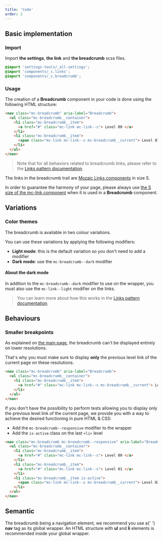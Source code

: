```yaml
---
title: 'Code'
order: 2
---
```


## Basic implementation

### Import

Import **the settings**, **the link** and **the breadcrumb** scss files.

```scss
@import 'settings-tools/_all-settings';
@import 'components/_c.links';
@import 'components/_c.breadcrumb';
```

### Usage

The creation of a **Breadcrumb** component in your code is done using the following HTML structure:

```html
<nav class="mc-breadcrumb" aria-label="Breadcrumb">
  <ul class="mc-breadcrumb__container">
    <li class="mc-breadcrumb__item">
      <a href="#" class="mc-link mc-link--s"> Level 00 </a>
    </li>
    <li class="mc-breadcrumb__item">
      <span class="mc-link mc-link--s mc-breadcrumb__current"> Level 01 </span>
    </li>
  </ul>
</nav>
```

> Note that for all behaviors related to breadcrumb links, please refer to the [Links pattern documentation](/Components/Links/code/).

<Preview path="default" nude />

<Highlight theme="warning" title="About the breadcrumb links">

The links in the breadcrumb trail are [Mozaic Links components](/Components/Links/) in size S.

In order to guarantee the harmony of your page, please always use [the S size of the mc-link component](/Components/Links/code/#available-sizes) when it is used in a **Breadcrumb** component.

</Highlight>

## Variations

### Color themes

The breadcrumb is available in two colour variations.

You can use these variations by applying the following modifiers:

- **Light mode**: this is the default variation so you don't need to add a modifier
- **Dark mode**: use the `mc-breadcrumb--dark` modifier

#### About the dark mode

In addition to the `mc-breadcrumb--dark` modifier to use on the wrapper, you must also use the `mc-link--light` modifier on the links.

> You can learn more about how this works in the [Links pattern documentation](/Components/Links/code/).

<Preview path="dark-mode" nude />

## Behaviours

### Smaller breakpoints

As explained on [the main page](/Components/Breadcrumb/#smaller-breakpoints), the breadcrumb can't be displayed entirely on lower resolutions.

That's why you must make sure to display **only** the previous level link of the current page on these resolutions.

```html
<nav class="mc-breadcrumb" aria-label="Breadcrumb">
  <ul class="mc-breadcrumb__container">
    <li class="mc-breadcrumb__item">
      <a href="#" class="mc-link mc-link--s mc-breadcrumb__current"> Level </a>
    </li>
  </ul>
</nav>
```

If you don't have the possibility to perform tests allowing you to display only the previous level link of the current page, we provide you with a way to achieve the desired functioning in pure HTML & CSS:

- Add the `mc-breadcrumb--responsive` modifier to the wrapper
- Add the `is-active` class on the last `<li>` level

```html
<nav class="mc-breadcrumb mc-breadcrumb--responsive" aria-label="Breadcrumb">
  <ul class="mc-breadcrumb__container">
    <li class="mc-breadcrumb__item">
      <a href="#" class="mc-link mc-link--s"> Level 00 </a>
    </li>
    <li class="mc-breadcrumb__item">
      <a href="#" class="mc-link mc-link--s"> Level 01 </a>
    </li>
    <li class="mc-breadcrumb__item is-active">
      <span class="mc-link mc-link--s mc-breadcrumb__current"> Level 02 </span>
    </li>
  </ul>
</nav>
```

<Preview path="responsive" nude />

## Semantic

<HintItem>
  The breadcrumb being a navigation element, we recommend you use a{' '}
  <strong>nav</strong> tag as its global wrapper.
</HintItem>
<HintItem>
  An HTML structure with <strong>ul</strong> and <strong>li</strong> elements is
  recommended inside your global wrapper.
</HintItem>
